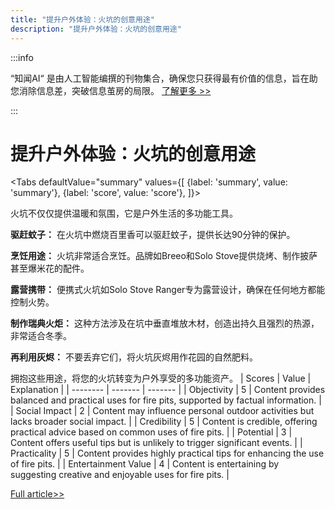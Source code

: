 ```yaml
---
title: "提升户外体验：火坑的创意用途"
description: "提升户外体验：火坑的创意用途"
---
```



:::info

“知闻AI“ 是由人工智能编撰的刊物集合，确保您只获得最有价值的信息，旨在助您消除信息差，突破信息茧房的局限。  [了解更多 >>](/)

:::

# 提升户外体验：火坑的创意用途


<Tabs
	defaultValue="summary"
	values={[
	{label: 'summary', value: 'summary'},
	{label: 'score', value: 'score'},
]}>
<TabItem value="summary">


火坑不仅仅提供温暖和氛围，它是户外生活的多功能工具。

**驱赶蚊子：** 在火坑中燃烧百里香可以驱赶蚊子，提供长达90分钟的保护。

**烹饪用途：** 火坑非常适合烹饪。品牌如Breeo和Solo Stove提供烧烤、制作披萨甚至爆米花的配件。

**露营携带：** 便携式火坑如Solo Stove Ranger专为露营设计，确保在任何地方都能控制火势。

**制作瑞典火炬：** 这种方法涉及在坑中垂直堆放木材，创造出持久且强烈的热源，非常适合冬季。

**再利用灰烬：** 不要丢弃它们，将火坑灰烬用作花园的自然肥料。

拥抱这些用途，将您的火坑转变为户外享受的多功能资产。
</TabItem>
<TabItem value="score">
	| Scores     | Value   | Explanation |
	| -------- | ------- | ------- |
	| Objectivity  | 5    | Content provides balanced and practical uses for fire pits, supported by factual information.    |
	| Social Impact | 2     | Content may influence personal outdoor activities but lacks broader social impact.    |
	| Credibility    | 5    | Content is credible, offering practical advice based on common uses of fire pits.    |
	| Potential    | 3    | Content offers useful tips but is unlikely to trigger significant events.    |
	| Practicality    | 5    | Content provides highly practical tips for enhancing the use of fire pits.    |
	| Entertainment Value    | 4    | Content is entertaining by suggesting creative and enjoyable uses for fire pits.    |
</TabItem>
</Tabs>

[Full article>>](https://www.cnet.com/home/yard-and-outdoors/5-clever-ways-to-use-your-fire-pit-all-summer-long/#ftag=CAD590a51e)
